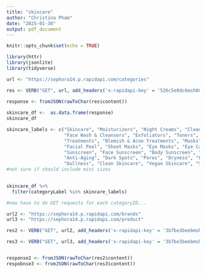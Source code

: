 ```yaml
---
title: "skincare"
author: "Christina Pham"
date: "2025-01-30"
output: pdf_document
---
```


```r
knitr::opts_chunk$set(echo = TRUE)
```

```r
library(httr)
library(jsonlite)
library(tidyverse)
```

```r

url <- "https://sephora14.p.rapidapi.com/categories"

res <- VERB("GET", url, add_headers('x-rapidapi-key' = '526c5e0dc6msh087f830c8e919e9p1e88d8jsnaf27c82584b0', 'x-rapidapi-host' = 'sephora14.p.rapidapi.com'), content_type("application/octet-stream"))

response <- fromJSON(rawToChar(res$content))
 
skincare_df <-  as.data.frame(response)
skincare_df

skincare_labels <- c("Skincare", "Moisturizers", "Night Creams", "Cleansers", "Face Cleansers", 
                     "Face Wash & Cleansers", "Exfoliators", "Toners", "Face Serums", 
                     "Treatments", "Blemish & Acne Treatments", "Masks", "Face Masks", 
                     "Facial Peel", "Sheet Masks", "Eye Masks", "Eye Care", "Eye Creams & Treatments", 
                     "Sunscreen", "Face Sunscreen", "Body Sunscreen", "Acne & Blemishes", 
                     "Anti-Aging", "Dark Spots", "Pores", "Dryness", "Fine Lines & Wrinkles", 
                     "Dullness", "Clean Skincare", "Vegan Skincare", "Skincare Value & Gift Sets")
#not sure if should include mini sizes

  
skincare_df %>% 
  filter(categoryLabel %in% skincare_labels)

#now have to do GET requests for each categoryID...

```

```r

url2 <- "https://sephora14.p.rapidapi.com/brands"
url3 <- "https://sephora14.p.rapidapi.com/product"

res2 <- VERB("GET", url2, add_headers('x-rapidapi-key' = '3b7be3beebmsh28e1ed34b1050dbp1b865bjsn0d534c08ab6e', 'x-rapidapi-host' = 'sephora14.p.rapidapi.com'), content_type("application/octet-stream"))

res3 <- VERB("GET", url3, add_headers('x-rapidapi-key' = '3b7be3beebmsh28e1ed34b1050dbp1b865bjsn0d534c08ab6e', 'x-rapidapi-host' = 'sephora14.p.rapidapi.com'), content_type("application/octet-stream"))


response2 <- fromJSON(rawToChar(res2$content))
respobnse3 <- fromJSON(rawToChar(res3$content))



```

